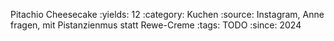 Pitachio Cheesecake
:yields: 12
:category: Kuchen
:source: Instagram, Anne fragen, mit Pistanzienmus statt Rewe-Creme
:tags: TODO
:since: 2024
